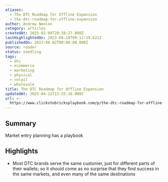 ```yaml
---
aliases:
  - The DTC Roadmap for Offline Expansion
  - the-dtc-roadmap-for-offline-expansion
author: Andrew Neelon
category: articles
createdAt: 2025-02-09T20:38:27.000Z
lastHighlightedOn: 2023-08-18T09:12:19.621Z
publishedOn: 2023-08-02T00:00:00.000Z
source: reader
status: seedling
tags:
  - dtc
  - ecommerce
  - marketing
  - physical
  - retail
  - wholesale
title: The DTC Roadmap for Offline Expansion
updatedAt: 2025-04-12T15:55:16.000Z
url: >-
  https://www.clickstobricksplaybook.com/p/the-dtc-roadmap-for-offline-expansion?utm_source=post-email-title&publication_id=1180077&post_id=135605699&isFreemail=false&utm_medium=email
---
```

## Summary

Market entry planning has a playbook

## Highlights

- Most DTC brands serve the same customer, just for different parts of their wallets; so it should come as no surprise that they find success in the same markets, and even many of the same destinations
